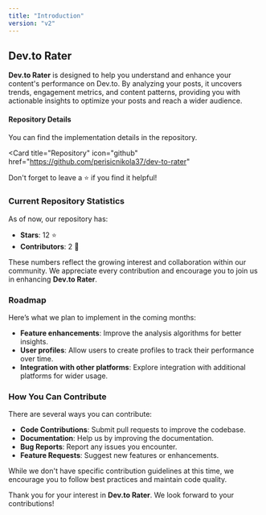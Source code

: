 ```yaml
---
title: "Introduction"
version: "v2"
---
```


## Dev.to Rater

**Dev.to Rater** is designed to help you understand and enhance your content's performance on Dev.to. By analyzing your posts, it uncovers trends, engagement metrics, and content patterns, providing you with actionable insights to optimize your posts and reach a wider audience.

#### Repository Details

You can find the implementation details in the repository.

<Card
  title="Repository"
  icon="github"
  href="https://github.com/perisicnikola37/dev-to-rater"
>
  Don't forget to leave a ⭐ if you find it helpful!
</Card>

### Current Repository Statistics

As of now, our repository has:

- **Stars**: 12 ⭐
- **Contributors**: 2 👥

These numbers reflect the growing interest and collaboration within our community. We appreciate every contribution and encourage you to join us in enhancing **Dev.to Rater**.

### Roadmap

Here’s what we plan to implement in the coming months:

- **Feature enhancements**: Improve the analysis algorithms for better insights.
- **User profiles**: Allow users to create profiles to track their performance over time.
- **Integration with other platforms**: Explore integration with additional platforms for wider usage.

### How You Can Contribute

There are several ways you can contribute:

- **Code Contributions**: Submit pull requests to improve the codebase.
- **Documentation**: Help us by improving the documentation.
- **Bug Reports**: Report any issues you encounter.
- **Feature Requests**: Suggest new features or enhancements.

While we don't have specific contribution guidelines at this time, we encourage you to follow best practices and maintain code quality.

Thank you for your interest in **Dev.to Rater**. We look forward to your contributions!
